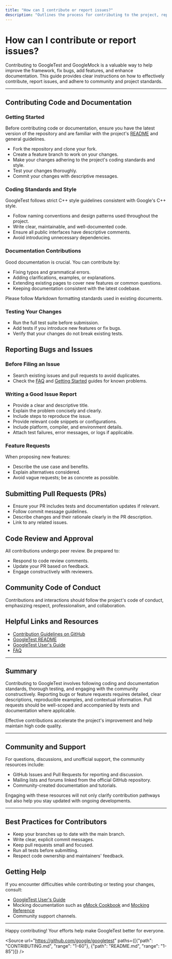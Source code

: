 ```yaml
---
title: "How can I contribute or report issues?"
description: "Outlines the process for contributing to the project, reporting bugs, or submitting feature requests through the recommended channels. Highlights documentation contributions and community code standards."
---
```


# How can I contribute or report issues?

Contributing to GoogleTest and GoogleMock is a valuable way to help improve the framework, fix bugs, add features, and enhance documentation. This guide provides clear instructions on how to effectively contribute, report issues, and adhere to community and project standards.

---

## Contributing Code and Documentation

### Getting Started

Before contributing code or documentation, ensure you have the latest version of the repository and are familiar with the project's [README](README.md) and general guidelines.

- Fork the repository and clone your fork.
- Create a feature branch to work on your changes.
- Make your changes adhering to the project's coding standards and style.
- Test your changes thoroughly.
- Commit your changes with descriptive messages.

### Coding Standards and Style

GoogleTest follows strict C++ style guidelines consistent with Google's C++ style.

- Follow naming conventions and design patterns used throughout the project.
- Write clear, maintainable, and well-documented code.
- Ensure all public interfaces have descriptive comments.
- Avoid introducing unnecessary dependencies.

### Documentation Contributions

Good documentation is crucial. You can contribute by:

- Fixing typos and grammatical errors.
- Adding clarifications, examples, or explanations.
- Extending existing pages to cover new features or common questions.
- Keeping documentation consistent with the latest codebase.

Please follow Markdown formatting standards used in existing documents.

### Testing Your Changes

- Run the full test suite before submission.
- Add tests if you introduce new features or fix bugs.
- Verify that your changes do not break existing tests.

## Reporting Bugs and Issues

### Before Filing an Issue

- Search existing issues and pull requests to avoid duplicates.
- Check the [FAQ](faq.md) and [Getting Started](getting-started/core-setup/prerequisites-requirements.md) guides for known problems.

### Writing a Good Issue Report

- Provide a clear and descriptive title.
- Explain the problem concisely and clearly.
- Include steps to reproduce the issue.
- Provide relevant code snippets or configurations.
- Include platform, compiler, and environment details.
- Attach test failures, error messages, or logs if applicable.

### Feature Requests

When proposing new features:

- Describe the use case and benefits.
- Explain alternatives considered.
- Avoid vague requests; be as concrete as possible.

## Submitting Pull Requests (PRs)

- Ensure your PR includes tests and documentation updates if relevant.
- Follow commit message guidelines.
- Describe changes and their rationale clearly in the PR description.
- Link to any related issues.

## Code Review and Approval

All contributions undergo peer review. Be prepared to:

- Respond to code review comments.
- Update your PR based on feedback.
- Engage constructively with reviewers.

## Community Code of Conduct

Contributions and interactions should follow the project's code of conduct, emphasizing respect, professionalism, and collaboration.

## Helpful Links and Resources

- [Contribution Guidelines on GitHub](https://github.com/google/googletest/blob/main/CONTRIBUTING.md)
- [GoogleTest README](README.md)
- [GoogleTest User's Guide](docs/index.md)
- [FAQ](faq/resources-community-faq/where-to-get-help-faq.md)


---

## Summary

Contributing to GoogleTest involves following coding and documentation standards, thorough testing, and engaging with the community constructively. Reporting bugs or feature requests requires detailed, clear descriptions, reproducible examples, and contextual information. Pull requests should be well-scoped and accompanied by tests and documentation where applicable.

<Tip>
Effective contributions accelerate the project's improvement and help maintain high code quality.
</Tip>

---

## Community and Support

For questions, discussions, and unofficial support, the community resources include:

- GitHub Issues and Pull Requests for reporting and discussion.
- Mailing lists and forums linked from the official GitHub repository.
- Community-created documentation and tutorials.

Engaging with these resources will not only clarify contribution pathways but also help you stay updated with ongoing developments.

---

## Best Practices for Contributors

- Keep your branches up to date with the main branch.
- Write clear, explicit commit messages.
- Keep pull requests small and focused.
- Run all tests before submitting.
- Respect code ownership and maintainers' feedback.

## Getting Help

If you encounter difficulties while contributing or testing your changes, consult:

- [GoogleTest User's Guide](docs/index.md)
- Mocking documentation such as [gMock Cookbook](docs/gmock_cook_book.md) and [Mocking Reference](docs/reference/mocking.md)
- Community support channels.

---

Happy contributing! Your efforts help make GoogleTest better for everyone.

<Source url="https://github.com/google/googletest" paths={[{"path": "CONTRIBUTING.md", "range": "1-60"}, {"path": "README.md", "range": "1-85"}]} />
